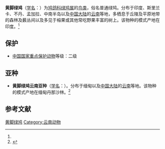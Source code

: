 {{Speciesbox
| name = 黄脚绿鸠
| status = LC
| status_system = IUCN3.1
| status_ref = <ref>{{IUCN|id=22691203 |title=''Treron phoenicopterus'' |assessor=BirdLife International |assessor-link=BirdLife International |version=2013.2 |year=2012 |accessdate=26 November 2013}}</ref>
| image = Yellow-footed green pigeon (Treron phoenicoptera) Photograph by Shantanu Kuveskar.jpg
| genus = Treron
| species = phoenicoptera
| authority = (Latham)<ref name='id2087'>{{cite web| url =http://www.bioinfo.cn/db05/BjdwSpecies.php?action=view&id=2087| title =黄脚绿鸠| work =《中国动物物种编目数据库》| publisher =中国科学院微生物研究所| author =中国科学院动物研究所| accessdate =2009-04-04| deadurl =yes| archiveurl =https://web.archive.org/web/20160305061834/http://www.bioinfo.cn/db05/BjdwSpecies.php?action=view&id=2087| archivedate =2016-03-05}}</ref>
}}

'''黄脚绿鸠'''（[[学名|学名]]：{{lang|la|''Treron phoenicoptera''}}）为[[鸠鸽科|鸠鸽科]][[绿鸠属|绿鸠属]]的[[鸟类|鸟类]]，俗名普通绿鸠。分布于印度、斯里兰卡、不丹、孟加拉、中南半岛以及[[中国大陆|中国大陆]]的[[云南|云南]]等地，多栖息于丘陵及平原地带的森林及薮丛间以及多见于榕果或其他常吃野果丰富的树上。该物种的模式产地在印度。<ref name='id2087'/>

==保护==
*[[中國國家重點保護野生動物名錄|中国国家重点保护动物]]等级：二级

==亚种==
*'''黄脚绿鸠云南亚种'''（[[学名|学名]]：{{lang|la|''Treron phoenicoptera viridifrons''}}）。分布于缅甸以及[[中国大陆|中国大陆]]的[[云南|云南]]等地。该物种的模式产地在缅甸丹那沙林。<ref name='id2088'>{{cite web| url =http://www.bioinfo.cn/db05/BjdwSpecies.php?action=view&id=2088| title =黄脚绿鸠云南亚种| work =《中国动物物种编目数据库》| publisher =中国科学院微生物研究所| author =中国科学院动物研究所| accessdate =2009-04-04| deadurl =yes| archiveurl =https://web.archive.org/web/20160305071712/http://www.bioinfo.cn/db05/BjdwSpecies.php?action=view&id=2088| archivedate =2016-03-05}}</ref>

== 参考文献 ==
{{reflist}}
{{Taxonbar|from=Q1094736}}

[[Category:绿鸠属|黄脚绿鸠]]
[[Category:云南动物|Category:云南动物]]


{{鸟类小作品}}